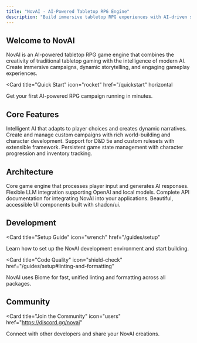 ```yaml
---
title: "NovAI - AI-Powered Tabletop RPG Engine"
description: "Build immersive tabletop RPG experiences with AI-driven storytelling and dynamic gameplay"
---
```


## Welcome to NovAI

NovAI is an AI-powered tabletop RPG game engine that combines the creativity of traditional tabletop gaming with the intelligence of modern AI. Create immersive campaigns, dynamic storytelling, and engaging gameplay experiences.

<Card
  title="Quick Start"
  icon="rocket"
  href="/quickstart"
  horizontal
>
  Get your first AI-powered RPG campaign running in minutes.
</Card>

## Core Features

<Columns cols={2}>
  <Card
    title="AI Game Master"
    icon="brain"
    href="/engine/overview"
  >
    Intelligent AI that adapts to player choices and creates dynamic narratives.
  </Card>
  <Card
    title="Campaign Management"
    icon="map"
    href="/engine/campaigns"
  >
    Create and manage custom campaigns with rich world-building and character development.
  </Card>
  <Card
    title="Multi-Ruleset Support"
    icon="dice"
    href="/packages/rulesets"
  >
    Support for D&D 5e and custom rulesets with extensible framework.
  </Card>
  <Card
    title="Real-time Game State"
    icon="database"
    href="/engine/game-state"
  >
    Persistent game state management with character progression and inventory tracking.
  </Card>
</Columns>

## Architecture

<Columns cols={2}>
  <Card
    title="Game Engine"
    icon="cogs"
    href="/engine/architecture"
  >
    Core game engine that processes player input and generates AI responses.
  </Card>
  <Card
    title="LLM Integration"
    icon="robot"
    href="/engine/llm-integration"
  >
    Flexible LLM integration supporting OpenAI and local models.
  </Card>
  <Card
    title="API Reference"
    icon="terminal"
    href="/api-reference/introduction"
  >
    Complete API documentation for integrating NovAI into your applications.
  </Card>
  <Card
    title="UI Components"
    icon="palette"
    href="/packages/ui"
  >
    Beautiful, accessible UI components built with shadcn/ui.
  </Card>
</Columns>

## Development

<Card
  title="Setup Guide"
  icon="wrench"
  href="/guides/setup"
>
  Learn how to set up the NovAI development environment and start building.
</Card>

<Card
  title="Code Quality"
  icon="shield-check"
  href="/guides/setup#linting-and-formatting"
>
  NovAI uses Biome for fast, unified linting and formatting across all packages.
</Card>

## Community

<Card
  title="Join the Community"
  icon="users"
  href="https://discord.gg/novai"
>
  Connect with other developers and share your NovAI creations.
</Card>
